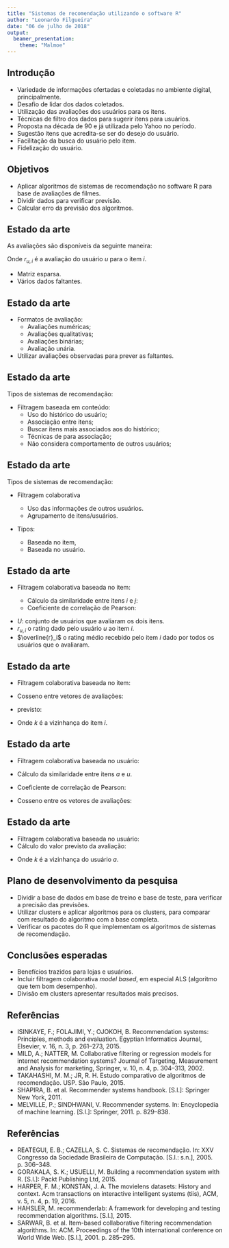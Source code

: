 ```yaml
---
title: "Sistemas de recomendação utilizando o software R"
author: "Leonardo Filgueira"
date: "06 de julho de 2018"
output: 
  beamer_presentation:
    theme: "Malmoe"
---
```


## Introdução

- Variedade de informações ofertadas e coletadas no ambiente digital, principalmente.
- Desafio de lidar dos dados coletados.
- Utilização das avaliações dos usuários para os itens.
- Técnicas de filtro dos dados para sugerir itens para usuários.
- Proposta na década de $90$ e já utilizada pelo Yahoo no período.
- Sugestão itens que acredita-se ser do desejo do usuário.
- Facilitação da busca do usuário pelo item.
- Fidelização do usuário.

## Objetivos

- Aplicar algoritmos de sistemas de recomendação no software R para base de avaliações de filmes.
- Dividir dados para verificar previsão.
- Calcular erro da previsão dos algoritmos.

## Estado da arte

As avaliações são disponíveis da seguinte maneira:

\begin{table}[!h]
\centering
\label{rating_matrix}
\begin{tabular}{c|c|c|c|c}
\hline \\
            & Item 1      & Item 2      & $\cdots$ & Item m      \\
Usuário 1   & $r_{(1, 1)}$ &             & $\cdots$  &             \\
Usuário 2   &  & $r_{(2, 2)}$ & $\cdots$ & $r_{(2, m)}$ \\
$\vdots$       &    $\vdots$  & $\vdots$       &  $\ddots$ & $\vdots$ \\
Usuário $n$ &  &             & $\cdots$ & $r_{(n, m)}$ \\
\hline
\end{tabular}
\end{table}

Onde $r_{u, i}$ é a avaliação do usuário $u$ para o item $i$.

- Matriz esparsa.
- Vários dados faltantes.

## Estado da arte

- Formatos de avaliação:
    - Avaliações numéricas;
    - Avaliações qualitativas;
    - Avaliações binárias;
    - Avaliação unária.

- Utilizar avaliações observadas para prever as faltantes.


## Estado da arte

Tipos de sistemas de recomendação:

- Filtragem baseada em conteúdo:
    - Uso do histórico do usuário;
    - Associação entre itens;
    - Buscar itens mais associados aos do histórico;
    - Técnicas de \textit{text mining} para associação;
    - Não considera comportamento de outros usuários;

## Estado da arte

Tipos de sistemas de recomendação:

- Filtragem colaborativa

    - Uso das informações de outros usuários.
    - Agrupamento de itens/usuários.

- Tipos:
    - Baseada no item,
    - Baseada no usuário.
    
## Estado da arte

- Filtragem colaborativa baseada no item:

    - Cálculo da similaridade entre itens $i$ e $j$:
    - Coeficiente de correlação de Pearson:

\begin{equation}
w_{i, j} = \frac{\sum_{u \in U}{(r_{u, i} - \overline{r}_i ) ( r_{u, j} - \overline{r}_j )}}{\sqrt{\sum_{u \in U}{(r_{u, i} - \overline{r}_i )^2} \sum_{u \in U}{(r_{u, j} - \overline{r}_j )^2}}}
\end{equation}
  

- $U$: conjunto de usuários que avaliaram os dois itens.
- $r_{u, i}$ o rating dado pelo usuário $u$ ao item $i$.
- $\overline{r}_i$ o rating médio recebido pelo item $i$ dado por todos os usuários que o avaliaram.

## Estado da arte

- Filtragem colaborativa baseada no item:

- Cosseno entre vetores de avaliações:

\begin{equation}
w_{i, j} = \cos({\vec{r}_i, \vec{r}_j}) = \frac{\vec{r}_i \boldsymbol{\cdot} \vec{r}_j}{\lVert \vec{r}_i\rVert \times \lVert \vec{r}_i\rVert} = \frac{\sum_{u=1}^{n}{r_{u, i} r_{u, j}}}{\sqrt{\sum_{u=1}^{n}{r^2_{u, i}} \sum{_{u=1}^{n}{r^2_{u, j}}}}}
\end{equation}

- \textit{rating} previsto:

\begin{equation}
p_{a, i} = \frac{\sum_{j \in k}{r_{a, i} - w_{i, j}}}{\sum_{j \in k}{\left|w_{i, j}\right|}}
\end{equation}

- Onde $k$ é a vizinhança do item $i$.

## Estado da arte

- Filtragem colaborativa baseada no usuário:

- Cálculo da similaridade entre itens $a$ e $u$.
- Coeficiente de correlação de Pearson:

\begin{equation}
w_{a, u} = \frac{\sum_{i \in I}{(r_{a, i} - \overline{r}_a ) ( r_{u, i} - \overline{r}_u )}}{\sqrt{\sum_{i \in I}{(r_{a, i} - \overline{r}_a )^2} \sum_{i \in I}{(r_{u, i} - \overline{r}_u )^2}}}
\end{equation}

- Cosseno entre os vetores de avaliações:

\begin{equation}
w_{a, u} = \cos({\vec{r}_a, \vec{r}_u}) = \frac{\vec{r}_a \boldsymbol{\cdot} \vec{r}_u}{\lVert \vec{r}_a\rVert \times \lVert \vec{r}_u\rVert} = \frac{\sum_{i=1}^{m}{r_{a, i} r_{u, i}}}{\sqrt{\sum_{i=1}^{m}{r^2_{a, i}} \sum{_{i=1}^{m}{r^2_{u, i}}}}}
\end{equation}

## Estado da arte

- Filtragem colaborativa baseada no usuário:
- Cálculo do valor previsto da avaliação:

\begin{equation}
p_{a, i} = \overline{r}_a + \frac{\sum_{u \in k}{(r_{u, i} - \overline{r}_u) w_{a, u}}}{\sum_{u \in k}{\left|w_{a, u}\right|}}
\end{equation}

- Onde $k$ é a vizinhança do usuário $a$.

## Plano de desenvolvimento da pesquisa

- Dividir a base de dados em base de treino e base de teste, para verificar a precisão das previsões.
- Utilizar clusters e aplicar algoritmos para os clusters, para comparar com resultado do algoritmo com a base completa.
- Verificar os pacotes do R que implementam os algoritmos de sistemas de recomendação.

## Conclusões esperadas

- Benefícios trazidos para lojas e usuários.
- Incluir filtragem colaborativa *model based*, em especial ALS (algoritmo que tem bom desempenho).
- Divisão em clusters apresentar resultados mais precisos.

## Referências

- ISINKAYE, F.; FOLAJIMI, Y.; OJOKOH, B. Recommendation systems: Principles,
methods and evaluation. Egyptian Informatics Journal, Elsevier, v. 16, n. 3, p. 261–273, 2015.
- MILD, A.; NATTER, M. Collaborative filtering or regression models for internet recommendation systems? Journal of Targeting, Measurement and Analysis for marketing, Springer, v. 10, n. 4, p. 304–313, 2002.
- TAKAHASHI, M. M.; JR, R. H. Estudo comparativo de algoritmos de recomendação. USP. São Paulo, 2015.
- SHAPIRA, B. et al. Recommender systems handbook. [S.l.]: Springer New York, 2011.
- MELVILLE, P.; SINDHWANI, V. Recommender systems. In: Encyclopedia of machine
learning. [S.l.]: Springer, 2011. p. 829–838.

## Referências

- REATEGUI, E. B.; CAZELLA, S. C. Sistemas de recomendação. In: XXV Congresso
da Sociedade Brasileira de Computação. [S.l.: s.n.], 2005. p. 306–348.
- GORAKALA, S. K.; USUELLI, M. Building a recommendation system with R. [S.l.]: Packt Publishing Ltd, 2015.
- HARPER, F. M.; KONSTAN, J. A. The movielens datasets: History and context.
Acm transactions on interactive intelligent systems (tiis), ACM, v. 5, n. 4, p. 19, 2016.
- HAHSLER, M. recommenderlab: A framework for developing and testing recommendation algorithms. [S.l.], 2015.
- SARWAR, B. et al. Item-based collaborative filtering recommendation algorithms. In: ACM. Proceedings of the 10th international conference on World Wide Web. [S.l.], 2001. p. 285–295.


##
\textbf{Obrigado!}

